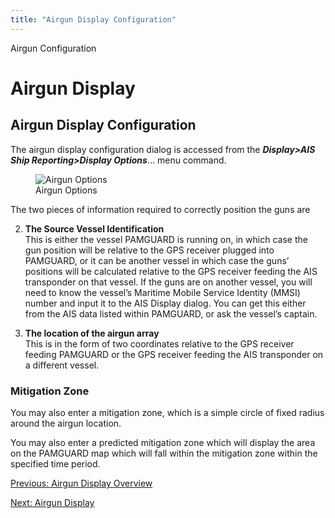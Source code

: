 ```yaml
---
title: "Airgun Display Configuration"
---
```

 Airgun Configuration  

Airgun Display
==============

Airgun Display Configuration
----------------------------

  

The airgun display configuration dialog is accessed from the _**Display>AIS Ship Reporting>Display Options**_... menu command.

![Airgun Options](images/AirgunOptions.png)  
  

The two pieces of information required to correctly position the guns are

2.  **The Source Vessel Identification**  
    This is either the vessel PAMGUARD is running on, in which case the gun position will be relative to the GPS receiver plugged into PAMGUARD, or it can be another vessel in which case the guns' positions will be calculated relative to the GPS receiver feeding the AIS transponder on that vessel. If the guns are on another vessel, you will need to know the vessel's Maritime Mobile Service Identity (MMSI) number and input it to the AIS Display dialog. You can get this either from the AIS data listed within PAMGUARD, or ask the vessel's captain.
    
3.  **The location of the airgun array**  
    This is in the form of two coordinates relative to the GPS receiver feeding PAMGUARD or the GPS receiver feeding the AIS transponder on a different vessel.
    

### Mitigation Zone

You may also enter a mitigation zone, which is a simple circle of fixed radius around the airgun location.

You may also enter a predicted mitigation zone which will display the area on the PAMGUARD map which will fall within the mitigation zone within the specified time period.  
  
  

[Previous: Airgun Display Overview](AirgunOverview.html)

[Next: Airgun Display](AirgunDisplay.html)